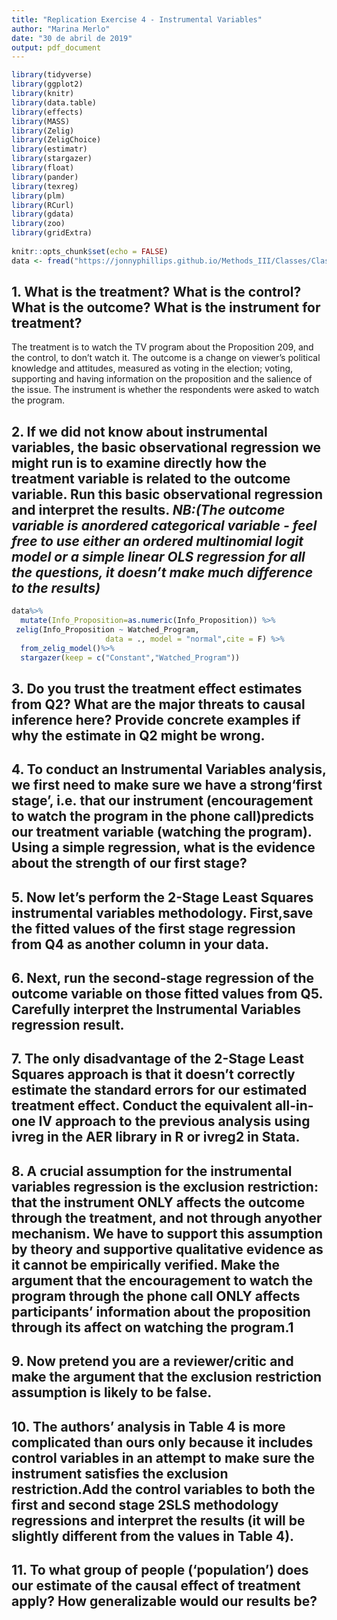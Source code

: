 ```yaml
---
title: "Replication Exercise 4 - Instrumental Variables"
author: "Marina Merlo"
date: "30 de abril de 2019"
output: pdf_document
---
```


```r
library(tidyverse)
library(ggplot2)
library(knitr)
library(data.table)
library(effects)
library(MASS)
library(Zelig)
library(ZeligChoice)
library(estimatr)
library(stargazer)
library(float)
library(pander)
library(texreg)
library(plm)
library(RCurl)
library(gdata) 
library(zoo)
library(gridExtra)
 
knitr::opts_chunk$set(echo = FALSE)
data <- fread("https://jonnyphillips.github.io/Methods_III/Classes/Class_6/Replication/IV.csv")
```

## 1. What is the treatment? What is the control? What is the outcome? What is the instrument for treatment?

The treatment is to watch the TV program about the Proposition 209, and the control, to don't watch it. The outcome is a change on viewer's political knowledge and attitudes, measured as voting in the election; voting, supporting and having information on the proposition and the salience of the issue. The instrument is whether the respondents were asked to watch the program. 

 
## 2. If we did not know about instrumental variables, the basic observational regression we might run is to examine directly how the treatment variable is related to the outcome variable. Run this basic observational regression and interpret the results. *NB:(The outcome variable is anordered categorical variable - feel free to use either an ordered multinomial logit model or a simple linear OLS regression for all the questions, it doesn’t make much difference to the results)* 

```r
data%>%
  mutate(Info_Proposition=as.numeric(Info_Proposition)) %>%
 zelig(Info_Proposition ~ Watched_Program,
                     data = ., model = "normal",cite = F) %>%
  from_zelig_model()%>%
  stargazer(keep = c("Constant","Watched_Program"))
```


## 3. Do you trust the treatment effect estimates from Q2? What are the major threats to causal inference here? Provide concrete examples if why the estimate in Q2 might be wrong.

## 4. To conduct an Instrumental Variables analysis, we first need to make sure we have a strong‘first stage’, i.e. that our instrument (encouragement to watch the program in the phone call)predicts our treatment variable (watching the program). Using a simple regression, what is the evidence about the strength of our first stage?

## 5. Now let’s perform the 2-Stage Least Squares instrumental variables methodology. First,save the fitted values of the first stage regression from Q4 as another column in your data.

## 6. Next, run the second-stage regression of the outcome variable on those fitted values from Q5. Carefully interpret the Instrumental Variables regression result.

## 7. The only disadvantage of the 2-Stage Least Squares approach is that it doesn’t correctly estimate the standard errors for our estimated treatment effect. Conduct the equivalent all-in-one IV approach to the previous analysis using ivreg in the AER library in R or ivreg2 in Stata.

## 8. A crucial assumption for the instrumental variables regression is the exclusion restriction: that the instrument ONLY affects the outcome through the treatment, and not through anyother mechanism. We have to support this assumption by theory and supportive qualitative evidence as it cannot be empirically verified. Make the argument that the encouragement to watch the program through the phone call ONLY affects participants’ information about the proposition through its affect on watching the program.1


## 9. Now pretend you are a reviewer/critic and make the argument that the exclusion restriction assumption is likely to be false.

## 10. The authors’ analysis in Table 4 is more complicated than ours only because it includes control variables in an attempt to make sure the instrument satisfies the exclusion restriction.Add the control variables to both the first and second stage 2SLS methodology regressions and interpret the results (it will be slightly different from the values in Table 4).

## 11. To what group of people (‘population’) does our estimate of the causal effect of treatment apply? How generalizable would our results be?
